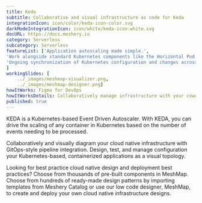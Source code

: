 ```yaml
---
title: Keda
subtitle: Collaborative and visual infrastructure as code for Keda
integrationIcon: icon/color/keda-icon-color.svg
darkModeIntegrationIcon: icon/white/keda-icon-white.svg
docURL: https://docs.meshery.io
category: Serverless
subcategory: Serverless
featureList: ['Application autoscaling made simple.',
'Work alongside standard Kubernetes components like the Horizontal Pod Autoscaler.',
'Ongoing synchronization of Kubernetes configuration and changes across any number of clusters.'
]
workingSlides: [
    ../_images/meshmap-visualizer.png,
    ../_images/meshmap-designer.png]
howItWorks: Figma for DevOps
howItWorksDetails: Collaboratively manage infrastructure with your coworkers synchronously sharing the same designs.
published: true
---
```

<p>
    KEDA is a Kubernetes-based Event Driven Autoscaler. With KEDA, you can drive the scaling of any container in Kubernetes based on the number of events needing to be processed.
</p>
<p>
    Collaboratively and visually diagram your cloud native infrastructure with GitOps-style pipeline integration. Design, test, and manage configuration your Kubernetes-based, containerized applications as a visual topology.
</p>
<p>
    Looking for best practice cloud native design and deployment best practices? Choose from thousands of pre-built components in MeshMap. Choose from hundreds of ready-made design patterns by importing templates from Meshery Catalog or use our low code designer, MeshMap, to create and deploy your own cloud native infrastructure designs.
</p>